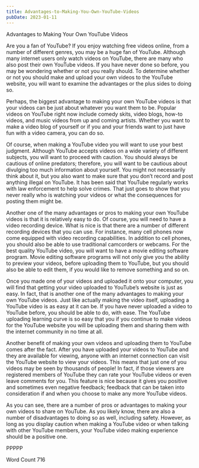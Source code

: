 ```yaml
---
title: Advantages-to-Making-You-Own-YouTube-Videos
pubDate: 2023-01-11
---
```


Advantages to Making Your Own YouTube Videos

Are you a fan of YouTube?  If you enjoy watching free videos online, from a number of different genres, you may be a huge fan of YouTube.  Although many internet users only watch videos on YouTube, there are many who also post their own YouTube videos.  If you have never done so before, you may be wondering whether or not you really should.  To determine whether or not you should make and upload your own videos to the YouTube website, you will want to examine the advantages or the plus sides to doing so.

Perhaps, the biggest advantage to making your own YouTube videos is that your videos can be just about whatever you want them to be.  Popular videos on YouTube right now include comedy skits, video blogs, how-to videos, and music videos from up and coming artists.  Whether you want to make a video blog of yourself or if you and your friends want to just have fun with a video camera, you can do so. 

Of course, when making a YouTube video you will want to use your best judgment.  Although YouTube accepts videos on a wide variety of different subjects, you will want to proceed with caution.  You should always be cautious of online predators; therefore, you will want to be cautious about divulging too much information about yourself.  You might not necessarily think about it, but you also want to make sure that you don’t record and post anything illegal on YouTube.  It has been said that YouTube regularly works with law enforcement to help solve crimes. That just goes to show that you never really who is watching your videos or what the consequences for posting them might be.

Another one of the many advantages or pros to making your own YouTube videos is that it is relatively easy to do.  Of course, you will need to have a video recording device. What is nice is that there are a number of different recording devices that you can use. For instance, many cell phones now come equipped with video recording capabilities.  In addition to cell phones, you should also be able to use traditional camcorders or webcams.  For the best quality YouTube video, you will want to have a movie editing software program.  Movie editing software programs will not only give you the ability to preview your videos, before uploading them to YouTube, but you should also be able to edit them, if you would like to remove something and so on.  

Once you made one of your videos and uploaded it onto your computer, you will find that getting your video uploaded to YouTube’s website is just as easy. In fact, that is another one of the many advantages to making your own YouTube videos.  Just like actually making the video itself, uploading a YouTube video is as easy at it can be.  If you have never uploaded a video to YouTube before, you should be able to do, with ease. The YouTube uploading learning curve is so easy that you if you continue to make videos for the YouTube website you will be uploading them and sharing them with the internet community in no time at all.  

Another benefit of making your own videos and uploading them to YouTube comes after the fact.  After you have uploaded your videos to YouTube and they are available for viewing, anyone with an internet connection can visit the YouTube website to view your videos.  This means that just one of you videos may be seen by thousands of people!  In fact, if those viewers are registered members of YouTube they can rate your YouTube videos or even leave comments for you.  This feature is nice because it gives you positive and sometimes even negative feedback; feedback that can be taken into consideration if and when you choose to make any more YouTube videos. 

As you can see, there are a number of pros or advantages to making your own videos to share on YouTube.  As you likely know, there are also a number of disadvantages to doing so as well, including safety.  However, as long as you display caution when making a YouTube video or when talking with other YouTube members, your YouTube video making experience should be a positive one.

PPPPP

Word Count 716